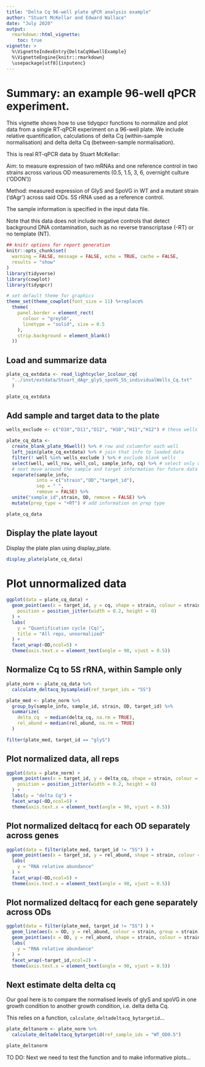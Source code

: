 ```yaml
---
title: "Delta Cq 96-well plate qPCR analysis example"
author: "Stuart McKellar and Edward Wallace"
date: "July 2020"
output: 
  rmarkdown::html_vignette:
    toc: true
vignette: >
  %\VignetteIndexEntry{DeltaCq96wellExample}
  %\VignetteEngine{knitr::rmarkdown}
  \usepackage[utf8]{inputenc}
---
```


# Summary: an example 96-well qPCR experiment.

This vignette shows how to use tidyqpcr functions to normalize and plot data from a single RT-qPCR experiment on a 96-well plate. We include relative quantification, calculations of delta Cq (within-sample normalisation) and delta delta Cq (between-sample normalisation).

This is real RT-qPCR data by Stuart McKellar:

Aim: to measure expression of two mRNAs and one reference control in two strains across various OD measurements (0.5, 1.5, 3, 6, overnight culture ('ODON'))

Method: measured expression of GlyS and SpoVG in WT and a mutant strain ('dAgr') across said ODs. 5S rRNA used as a reference control.

The sample information is specified in the input data file.

Note that this data does not include negative controls that detect background DNA contamination, such as no reverse transcriptase (-RT) or no template (NT).

```r

## knitr options for report generation
knitr::opts_chunk$set(
  warning = FALSE, message = FALSE, echo = TRUE, cache = FALSE,
  results = "show"
)
library(tidyverse)
library(cowplot)
library(tidyqpcr)

# set default theme for graphics
theme_set(theme_cowplot(font_size = 11) %+replace%
  theme(
    panel.border = element_rect(
      colour = "grey50",
      linetype = "solid", size = 0.5
    ),
    strip.background = element_blank()
  ))
```




## Load and summarize data

```r
plate_cq_extdata <- read_lightcycler_1colour_cq(
  "../inst/extdata/Stuart_dAgr_glyS_spoVG_5S_individualWells_Cq.txt"
  )

plate_cq_extdata
```

## Add sample and target data to the plate

```r
wells_exclude <- c("D10","D11","D12", "H10","H11","H12") # these wells are blank

plate_cq_data <- 
  create_blank_plate_96well() %>% # row and columnfor each well
  left_join(plate_cq_extdata) %>% # join that info to loaded data
  filter(! well %in% wells_exclude ) %>% # exclude blank wells
  select(well, well_row, well_col, sample_info, cq) %>% # select only useful columns
  # next move around the sample and target information for future data analysis
  separate(sample_info,
           into = c("strain","OD","target_id"), 
           sep = " ",
           remove = FALSE) %>%
  unite("sample_id",strain, OD, remove = FALSE) %>%
  mutate(prep_type = "+RT") # add information on prep type

plate_cq_data
```

## Display the plate layout

Display the plate plan using display_plate. 

```r
display_plate(plate_cq_data)
```

# Plot unnormalized data


```r
ggplot(data = plate_cq_data) +
  geom_point(aes(x = target_id, y = cq, shape = strain, colour = strain),
    position = position_jitter(width = 0.2, height = 0)
  ) +
  labs(
    y = "Quantification cycle (Cq)",
    title = "All reps, unnormalized"
  ) +
  facet_wrap(~OD,ncol=5) + 
  theme(axis.text.x = element_text(angle = 90, vjust = 0.5))
```


## Normalize Cq to 5S rRNA, within Sample only 



```r
plate_norm <- plate_cq_data %>%
  calculate_deltacq_bysampleid(ref_target_ids = "5S")

plate_med <- plate_norm %>%
  group_by(sample_info, sample_id, strain, OD, target_id) %>%
  summarize(
    delta_cq  = median(delta_cq, na.rm = TRUE),
    rel_abund = median(rel_abund, na.rm = TRUE)
  )

filter(plate_med, target_id == "glyS")
```

## Plot normalized data, all reps

```r
ggplot(data = plate_norm) +
  geom_point(aes(x = target_id, y = delta_cq, shape = strain, colour = strain),
    position = position_jitter(width = 0.2, height = 0)
  ) +
  labs(y = "delta Cq") +
  facet_wrap(~OD,ncol=5) + 
  theme(axis.text.x = element_text(angle = 90, vjust = 0.5))
```

## Plot normalized deltacq for each OD separately across genes

```r
ggplot(data = filter(plate_med, target_id != "5S") ) + 
  geom_point(aes(x = target_id, y = rel_abund, shape = strain, colour = strain) ) + 
  labs(
    y = "RNA relative abundance"
  ) +
  facet_wrap(~OD,ncol=5) + 
  theme(axis.text.x = element_text(angle = 90, vjust = 0.5))
```

## Plot normalized deltacq for each gene separately across ODs

```r
ggplot(data = filter(plate_med, target_id != "5S") ) + 
  geom_line(aes(x = OD, y = rel_abund, colour = strain, group = strain)) + 
  geom_point(aes(x = OD, y = rel_abund, shape = strain, colour = strain)) + 
  labs(
    y = "RNA relative abundance"
  ) +
  facet_wrap(~target_id,ncol=2) + 
  theme(axis.text.x = element_text(angle = 90, vjust = 0.5))
```

## Next estimate delta delta cq

Our goal here is to compare the normalised levels of glyS and spoVG in one growth condition to another growth condition, i.e. delta delta Cq.

This relies on a function, `calculate_deltadeltacq_bytargetid`... 

```r
plate_deltanorm <- plate_norm %>%
  calculate_deltadeltacq_bytargetid(ref_sample_ids = "WT_OD0.5")

plate_deltanorm
```

TO DO: Next we need to test the function and to make informative plots...